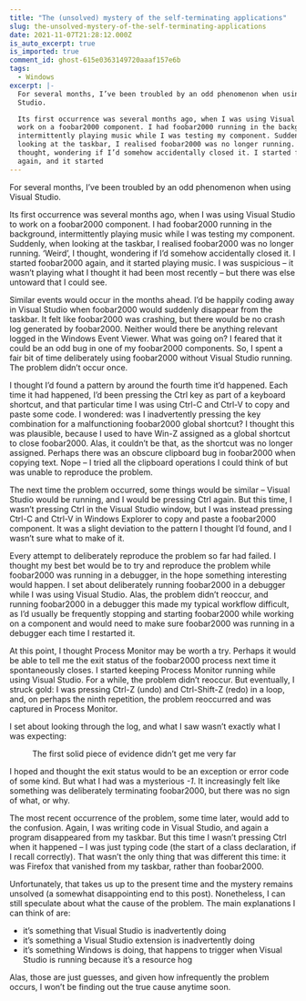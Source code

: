```yaml
---
title: "The (unsolved) mystery of the self-terminating applications"
slug: the-unsolved-mystery-of-the-self-terminating-applications
date: 2021-11-07T21:28:12.000Z
is_auto_excerpt: true
is_imported: true
comment_id: ghost-615e0363149720aaaf157e6b
tags:
  - Windows
excerpt: |-
  For several months, I’ve been troubled by an odd phenomenon when using Visual
  Studio.

  Its first occurrence was several months ago, when I was using Visual Studio to
  work on a foobar2000 component. I had foobar2000 running in the background,
  intermittently playing music while I was testing my component. Suddenly, when
  looking at the taskbar, I realised foobar2000 was no longer running. ‘Weird’, I
  thought, wondering if I’d somehow accidentally closed it. I started foobar2000
  again, and it started
---
```




For several months, I’ve been troubled by an odd phenomenon when using Visual
Studio.

Its first occurrence was several months ago, when I was using Visual Studio to
work on a foobar2000 component. I had foobar2000 running in the background,
intermittently playing music while I was testing my component. Suddenly, when
looking at the taskbar, I realised foobar2000 was no longer running. ‘Weird’, I
thought, wondering if I’d somehow accidentally closed it. I started foobar2000
again, and it started playing music. I was suspicious – it wasn’t playing what I
thought it had been most recently – but there was else untoward that I could
see.

Similar events would occur in the months ahead. I’d be happily coding away in
Visual Studio when foobar2000 would suddenly disappear from the taskbar. It felt
like foobar2000 was crashing, but there would be no crash log generated by
foobar2000. Neither would there be anything relevant logged in the Windows Event
Viewer. What was going on? I feared that it could be an odd bug in one of my
foobar2000 components. So, I spent a fair bit of time deliberately using
foobar2000 without Visual Studio running. The problem didn’t occur once.

I thought I’d found a pattern by around the fourth time it’d happened. Each time
it had happened, I’d been pressing the Ctrl key as part of a keyboard shortcut,
and that particular time I was using Ctrl-C and Ctrl-V to copy and paste some
code. I wondered: was I inadvertently pressing the key combination for a
malfunctioning foobar2000 global shortcut? I thought this was plausible, because
I used to have Win-Z assigned as a global shortcut to close foobar2000. Alas, it
couldn’t be that, as the shortcut was no longer assigned. Perhaps there was an
obscure clipboard bug in foobar2000 when copying text. Nope – I tried all the
clipboard operations I could think of but was unable to reproduce the problem.

The next time the problem occurred, some things would be similar – Visual Studio
would be running, and I would be pressing Ctrl again. But this time, I wasn’t
pressing Ctrl in the Visual Studio window, but I was instead pressing Ctrl-C and
Ctrl-V in Windows Explorer to copy and paste a foobar2000 component. It was a
slight deviation to the pattern I thought I’d found, and I wasn’t sure what to
make of it.

Every attempt to deliberately reproduce the problem so far had failed. I thought
my best bet would be to try and reproduce the problem while foobar2000 was
running in a debugger, in the hope something interesting would happen. I set
about deliberately running foobar2000 in a debugger while I was using Visual
Studio. Alas, the problem didn’t reoccur, and running foobar2000 in a debugger
this made my typical workflow difficult, as I’d usually be frequently stopping
and starting foobar2000 while working on a component and would need to make sure
foobar2000 was running in a debugger each time I restarted it.

At this point, I thought Process Monitor may be worth a try. Perhaps it would be
able to tell me the exit status of the foobar2000 process next time it
spontaneously closes. I started keeping Process Monitor running while using
Visual Studio. For a while, the problem didn’t reoccur. But eventually, I struck
gold: I was pressing Ctrl-Z (undo) and Ctrl-Shift-Z (redo) in a loop, and, on
perhaps the ninth repetition, the problem reoccurred and was captured in Process
Monitor.

I set about looking through the log, and what I saw wasn’t exactly what I was
expecting:

<figure>
  <PostImage
    src={fb2k_exitcode_png}
    alt="A screenshot of the event properties for a process exit in Process Monitor"
  />
  <figcaption>
    The first solid piece of evidence didn’t get me very far
  </figcaption>
</figure>

I hoped and thought the exit status would to be an exception or error code of
some kind. But what I had was a mysterious _-1_. It increasingly felt like
something was deliberately terminating foobar2000, but there was no sign of
what, or why.

The most recent occurrence of the problem, some time later, would add to the
confusion. Again, I was writing code in Visual Studio, and again a program
disappeared from my taskbar. But this time I wasn’t pressing Ctrl when it
happened – I was just typing code (the start of a class declaration, if I recall
correctly). That wasn’t the only thing that was different this time: it was
Firefox that vanished from my taskbar, rather than foobar2000.

Unfortunately, that takes us up to the present time and the mystery remains
unsolved (a somewhat disappointing end to this post). Nonetheless, I can still
speculate about what the cause of the problem. The main explanations I can think
of are:

- it’s something that Visual Studio is inadvertently doing
- it’s something a Visual Studio extension is inadvertently doing
- it’s something Windows is doing, that happens to trigger when Visual Studio is
  running because it’s a resource hog

Alas, those are just guesses, and given how infrequently the problem occurs, I
won’t be finding out the true cause anytime soon.
